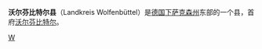 {{德国县级行政单位
| 县徽图 = Image:Wappen Landkreis Wolfenbüttel.svg
| 在德国内的位置图 = Image:Lage des Landkreises Wolfenbüttel in Deutschland.GIF
| 所属联邦州 = 下萨克森州
| 所属行政区 = 
| 首府 = 沃尔芬比特尔
| 面积 = 722.48
| 人口 = 126,460
| 统计时间 = 2006年12月31日
| 人口密度 = 175
| 汽车牌号 = WF
| 下设城镇 = 37个市镇
| 政府地址 = Bahnhofstraße 11<br />38300 Wolfenbüttel
| 政府网站 = www.lk-wolfenbuettel.de
| 在州内的位置图 = Image:Lower saxony wf.png
|}}

'''沃尔芬比特尔县'''（Landkreis Wolfenbüttel）是[[德国|德国]][[下萨克森州|下萨克森州]]东部的一个县，首府[[沃尔芬比特尔|沃尔芬比特尔]]。


{{下萨克森州行政区划}}

{{Authority control}}
[[Category:下萨克森州|W]]